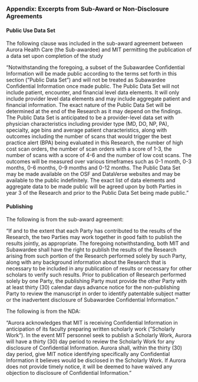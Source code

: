 ### Appendix: Excerpts from Sub-Award or Non-Disclosure Agreements

#### Public Use Data Set

The following clause was included in the sub-award agreement between Aurora Health Care (the Sub-awardee) and MIT permitting the publication of a data set upon completion of the study

"Notwithstanding the foregoing, a subset of the Subawardee Confidential Information will be made public according to the terms set forth in this section ("Public Data Set") and will not be treated as Subawardee Confidential Information once made public. The Public Data Set will not include patient, encounter, and financial level data elements. It will only include provider level data elements and may include aggregate patient and financial information. The exact nature of the Public Data Set will be determined at the end of the Research as it may depend on the findings. The Public Data Set is anticipated to be a provider-level data set with physician characteristics including provider type (MD, DO, NP, PA), specialty, age bins and average patient characteristics, along with outcomes including the number of scans that would trigger the best practice alert (BPA) being evaluated in this Research, the number of high cost scan orders, the number of scan orders with a score of 1-3, the number of scans with a score of 4-6 and the number of low cost scans. The outcomes will be measured over various timeframes such as 0-1 month, 0-3 months, 0-6 months, 0-9 months and 0-12 months. The Public Data Set may be made available on the OSF and DataVerse websites and may be available to the public indefinitely. The exact list of data elements and aggregate data to be made public will be agreed upon by both Parties in year 3 of the Research and prior to the Public Data Set being made public."

#### Publishing

The following is from the sub-award agreement:

"If and to the extent that each Party has contributed to the results of the Research, the two Parties may work together in good faith to publish the results jointly, as appropriate. The foregoing notwithstanding, both MIT and Subawardee shall have the right to publish the results of the Research arising from such portion of the Research performed solely by such Party, along with any background information about the Research that is necessary to be included in any publication of results or necessary for other scholars to verify such results. Prior to publication of Research performed solely by one Party, the publishing Party must provide the other Party with at least thirty (30) calendar days advance notice for the non-publishing Party to review the manuscript in order to identify patentable subject matter or the inadvertent disclosure of Subawardee Confidential Information."

The following is from the NDA:

"Aurora acknowledges that MIT is receiving Confidential Information in anticipation of its faculty preparing written scholarly work ("Scholarly Work"). In the event MIT personnel seek to publish a Scholarly Work, Aurora will have a thirty (30) day period to review the Scholarly Work for any disclosure of Confidential Information. Aurora shall, within the thirty (30) day period, give MIT notice identifying specifically any Confidential Information it believes would be disclosed in the Scholarly Work. If Aurora does not provide timely notice, it will be deemed to have waived any objection to disclosure of Confidential Information."
